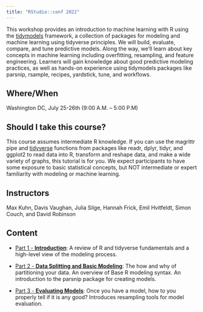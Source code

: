 ```yaml
---
title: "RStudio::conf 2022"
---
```


This workshop provides an introduction to machine learning with R using the [tidymodels](http://tidymodels.org "tidymodels website") framework, a collection of packages for modeling and machine learning using tidyverse principles. We will build, evaluate, compare, and tune predictive models. Along the way, we'll learn about key concepts in machine learning including overfitting, resampling, and feature engineering. Learners will gain knowledge about good predictive modeling practices, as well as hands-on experience using tidymodels packages like parsnip, rsample, recipes, yardstick, tune, and workflows.

## Where/When 

Washington DC, July 25-26th (9:00 A.M. -- 5:00 P.M)

## Should I take this course?

This course assumes intermediate R knowledge. If you can use the magrittr pipe and [tidyverse](http://tidyverse.org) functions from packages like readr, dplyr, tidyr, and ggplot2 to read data into R, transform and reshape data, and make a wide variety of graphs, this tutorial is for you. We expect participants to have some exposure to basic statistical concepts, but NOT intermediate or expert familiarity with modeling or machine learning.

## Instructors

Max Kuhn, Davis Vaughan, Julia Silge, Hannah Frick, Emil Hvitfeldt, Simon Couch, and David Robinson

## Content

-   [Part 1 - **Introduction**](01-introduction.html):  A review of R and tidyverse fundamentals and a high-level view of the modeling process.

-   [Part 2 - **Data Splitting and Basic Modeling**](02-data-usage-and-modeling.html):  The how and why of partitioning your data. An overview of Base R modeling syntax. An introduction to the parsnip package for creating models. 

-   [Part 3 - **Evaluating Models**](03-model-evaluation.html):  Once you have a model, how to you properly tell if it is any good? Introduces resampling tools for model evaluation.  

